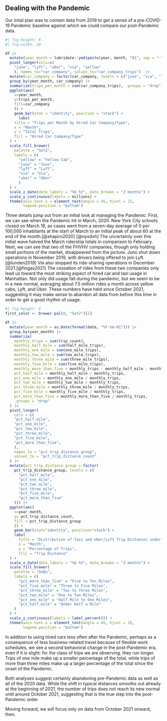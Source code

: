 ## Dealing with the Pandemic

Our intial plan was to contain data from 2019 to get a sense of a
pre-COVID-19 Pandemic baseline against which we could compare our
post-Pandemic data. 

```r
#| fig-height: 6 
#| fig-width: 10

df |>
  mutate(year_month = lubridate::ymd(paste(year, month, "01", sep = "-"))) |>
  pivot_longer(cols=c(
    "juno", "lyft", "uber", "via", "yellow"
    ), names_to="car_company", values_to="car_company_trips")  |>
  mutate(car_company = factor(car_company, levels = c("juno", "via", "lyft", "uber", "yellow"))) |>
  group_by(year_month, car_company) |>
  summarize(trips_per_month = sum(car_company_trips), .groups = "drop") |>
  ggplot(aes(
    x=year_month, 
    y=trips_per_month, 
    fill=car_company
    )) +
    geom_bar(stat = "identity", position = "stack") +
      labs(
    title = "Trips per Month by Hired Car Company/Type",
    x = "Month",
    y = "Total Trips",
    fill = "Hired Car Company/Type"
  ) +
  scale_fill_brewer(
    palette = "Set2",
    labels = c(
      "yellow" = "Yellow Cab",
      "juno" = "Juno",
      "lyft" = "Lyft",
      "via" = "Via",
      "uber" = "Uber"
      )
  ) +
  scale_x_date(date_labels = "%b %Y", date_breaks = "3 months") +
  scale_y_continuous(labels = millions) + 
  theme(axis.text.x = element_text(angle = 45, hjust = 1),
        legend.position = "bottom") 
```

Three details jump out from an initial look at managing the Pandemic. 
First, we can see when the Pandemic hit in March, 2020. New York City schools closed on March 16, as cases went from a seven-day average of 0 per 100,000 inhabitants at the start of March to an initial peak of about 60 at the end of the month.[@shapiro2020] [@nysdoh] The uncertainty over this initial wave halved the March ridership totals in comparison to February. Next, we can see that two of the FHVHV companies, though only holding small portions of the market, disappeared from the picture. Juno shut down operations in November 2019, with drivers being offered to join Lyft.[@lunden2019] Via also stopped its ride-sharing operations in December 2021.[@fingas2021] The cessation of rides from these two companies only lead us toward the most striking aspect of hired car and taxi usage in Manhattan. Not only did usage fall during the pandemic, but we seem to be in a new normal, averaging about 7.5 million rides a month across yellow cabs, Lyft, and Uber. These numbers have held since October 2021, suggesting it may make sense to abandon all data from before this time in order to get a good rhythm of usage.

```r
#| fig-height: 6
first_color <- brewer.pal(8, "Set2")[1]

df |>
  mutate(year_month = as.Date(format(date, "%Y-%m-01"))) |>
  group_by(year_month) |>
  summarize(
    monthly_trips = sum(trip_count),
    monthly_half_mile = sum(half_mile_trips),
    monthly_one_mile = sum(one_mile_trips),
    monthly_two_mile = sum(two_mile_trips),
    monthly_three_mile = sum(three_mile_trips),
    monthly_five_mile = sum(five_mile_trips),
    monthly_more_than_five = monthly_trips - monthly_half_mile - monthly_one_mile - monthly_two_mile - monthly_three_mile - monthly_five_mile,
    pct_half_mile = monthly_half_mile / monthly_trips,
    pct_one_mile = monthly_one_mile / monthly_trips,
    pct_two_mile = monthly_two_mile / monthly_trips,
    pct_three_mile = monthly_three_mile / monthly_trips,
    pct_five_mile = monthly_five_mile / monthly_trips,
    pct_more_than_five = monthly_more_than_five / monthly_trips,
    .groups = "drop"
  ) |>
  pivot_longer(
    cols = c(
    "pct_half_mile",
    "pct_one_mile",
    "pct_two_mile",
    "pct_three_mile",
    "pct_five_mile",
    "pct_more_than_five",
    ),
    names_to = "pct_trip_distance_group",
    values_to = "pct_trip_distance_count"
  ) |>
  mutate(pct_trip_distance_group = factor(
    pct_trip_distance_group, levels = c(
      "pct_half_mile",
      "pct_one_mile",
      "pct_two_mile",
      "pct_three_mile",
      "pct_five_mile",
      "pct_more_than_five"
    ))) |>
  ggplot(aes(
    x=year_month,
    y= pct_trip_distance_count,
    fill = pct_trip_distance_group
    )) +
    geom_bar(stat="identity", position="stack") +
    labs(
      title = "Distribution of Taxi and Uber/Lyft Trip Distances under Ten Miles in Manhattan",
      x = "Month",
      y = "Percentage of Trips",
      fill = "Trip Distance"
  ) +
  scale_x_date(date_labels = "%b %Y", date_breaks = "3 months") +
  scale_fill_brewer(
    palette = "GnBu",
    labels = c(
      "pct_more_than_five" = "Five to Ten Miles",
      "pct_five_mile" = "Three to Five Miles",
      "pct_three_mile" = "Two to Three Miles",
      "pct_two_mile" = "One to Two Miles",
      "pct_one_mile" = "Half Mile to One Miles",
      "pct_half_mile" = "Under Half a Mile"
    )
  ) +
  scale_y_continuous(labels = label_percent()) +
  theme(axis.text.x = element_text(angle = 45, hjust = 1),
        legend.position = "bottom")

```

In addition to using hired cars less often after the Pandemic, 
perhaps as a consequence of less business-related travel because of flexible work schedules, 
we see a second behavioral change in the post-Pandemic era, 
even if it is slight: 
for the class of trips we are observing, they run longer. 
Trips of one mile make up a smaller percentage of the total, 
while trips of more than three miles make up a larger 
percentage of the total since the onset of the Pandemic. 

Both analyses suggest certainly abandoning pre-Pandemic 
data as well as all of the 2020 data. 
While the shift in typical distances smooths out already at the beginning of 2021, 
the number of trips does not reach its new normal until around October 2021, 
suggesting that is the true step into the post-Pandemic order.

Moving forward, we will focus only on data from October 2021 onward, then.
